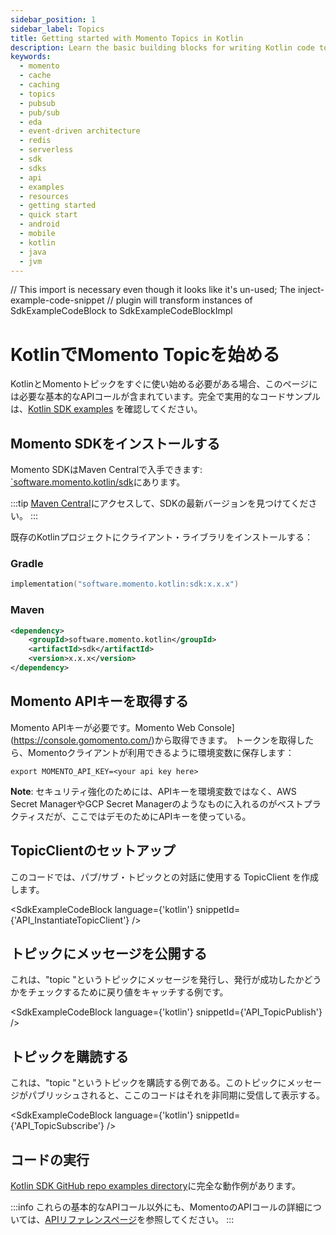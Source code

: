 ```yaml
---
sidebar_position: 1
sidebar_label: Topics
title: Getting started with Momento Topics in Kotlin
description: Learn the basic building blocks for writing Kotlin code to interact with Momento Topics in your native Android applications, or your JVM server-side applications.
keywords:
  - momento
  - cache
  - caching
  - topics
  - pubsub
  - pub/sub
  - eda
  - event-driven architecture
  - redis
  - serverless
  - sdk
  - sdks
  - api
  - examples
  - resources
  - getting started
  - quick start
  - android
  - mobile
  - kotlin
  - java
  - jvm
---
```


// This import is necessary even though it looks like it's un-used; The inject-example-code-snippet
// plugin will transform instances of SdkExampleCodeBlock to SdkExampleCodeBlockImpl

# KotlinでMomento Topicを始める

KotlinとMomentoトピックをすぐに使い始める必要がある場合、このページには必要な基本的なAPIコールが含まれています。完全で実用的なコードサンプルは、[Kotlin SDK examples](https://github.com/momentohq/client-sdk-kotlin/tree/main/examples) を確認してください。

## Momento SDKをインストールする

Momento SDKはMaven Centralで入手できます: [`software.momento.kotlin/sdk](
https://central.sonatype.com/artifact/software.momento.kotlin/sdk)にあります。

:::tip
[Maven Central](https://central.sonatype.com/artifact/software.momento.kotlin/sdk)にアクセスして、SDKの最新バージョンを見つけてください。
:::

既存のKotlinプロジェクトにクライアント・ライブラリをインストールする：

### Gradle

```kotlin
implementation("software.momento.kotlin:sdk:x.x.x")
```

### Maven

```xml
<dependency>
    <groupId>software.momento.kotlin</groupId>
    <artifactId>sdk</artifactId>
    <version>x.x.x</version>
</dependency>
```

## Momento APIキーを取得する

Momento APIキーが必要です。Momento Web Console](https://console.gomomento.com/)から取得できます。
トークンを取得したら、Momentoクライアントが利用できるように環境変数に保存します：

```
export MOMENTO_API_KEY=<your api key here>
```

**Note**: セキュリティ強化のためには、APIキーを環境変数ではなく、AWS Secret ManagerやGCP Secret Managerのようなものに入れるのがベストプラクティスだが、ここではデモのためにAPIキーを使っている。

## TopicClientのセットアップ
このコードでは、パブ/サブ・トピックとの対話に使用する TopicClient を作成します。

<SdkExampleCodeBlock language={'kotlin'} snippetId={'API_InstantiateTopicClient'} />

## トピックにメッセージを公開する
これは、"topic "というトピックにメッセージを発行し、発行が成功したかどうかをチェックするために戻り値をキャッチする例です。

<SdkExampleCodeBlock language={'kotlin'} snippetId={'API_TopicPublish'} />

## トピックを購読する
これは、"topic "というトピックを購読する例である。このトピックにメッセージがパブリッシュされると、ここのコードはそれを非同期に受信して表示する。

<SdkExampleCodeBlock language={'kotlin'} snippetId={'API_TopicSubscribe'} />

## コードの実行

[Kotlin SDK GitHub repo examples directory](https://github.com/momentohq/client-sdk-kotlin/tree/main/examples)に完全な動作例があります。

:::info
これらの基本的なAPIコール以外にも、MomentoのAPIコールの詳細については、[APIリファレンスページ](/develop/api-reference)を参照してください。
:::
